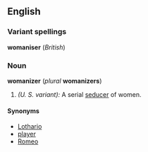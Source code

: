 ==English==
===Variant spellings===
'''womaniser''' (''British'')
===Noun===
'''womanizer''' (''plural'' '''womanizers''')
#''(U. S. variant):'' A serial [[seducer]] of women.

====Synonyms====
*[[Lothario]]
*[[player]]
*[[Romeo]]